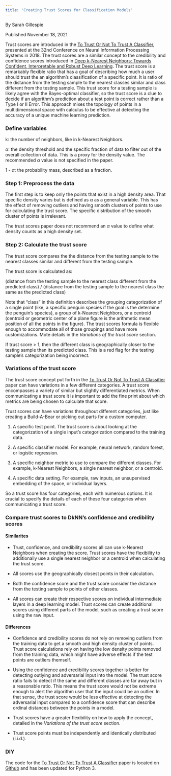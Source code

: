 ```yaml
---
title: 'Creating Trust Scores for Classification Models'
---
```

By Sarah Gillespie
 
Published November 18, 2021

Trust scores are introduced in the [To Trust Or Not To Trust A Classifier](https://arxiv.org/pdf/1805.11783.pdf), presented at the 32nd Conference on Neural Information Processing Systems in 2018. The trust scores are a similar concept to the credibility and confidence scores introduced in [Deep k-Nearest Neighbors: Towards Confident, Interpretable and Robust Deep Learning](https://arxiv.org/pdf/1803.04765.pdf). The trust score is a remarkably flexible ratio that has a goal of describing how much a user should trust the an algorithm's classification of a specific point. It is ratio of the distance from the testing sample to the nearest classes similar and class different from the testing sample. This trust score for a testing sample is likely agree with the Bayes-optimal classifier, so the trust score is a clue to decide if an algorithm's prediction about a test point is correct rather than a Type I or II Error. This approach mixes the topology of points in a multidimensional space with calculus to be effective at detecting the accuracy of a unique machine learning prediction.

### Define variables

k: the number of neighbors, like in k-Nearest Neighbors.

$\alpha$: the density threshold and the specific fraction of data to filter out of the overall collection of data. This is a proxy for the density value. The recommended $\alpha$ value is not specified in the paper.

1 - $\alpha$: the probability mass, described as a fraction.

### Step 1: Preprocess the data

The first step is to keep only the points that exist in a high density area. That specific density varies but is defined as $\alpha$ as a general variable. This has the effect of removing outliers and having smooth clusters of points to use for calculating the trust score. The specific distribution of the smooth cluster of points is irrelevant.

The trust scores paper does not recommend an $\alpha$ value to define what density counts as a high density set.


### Step 2: Calculate the trust score

The trust score compares the the distance from the testing sample to the nearest classes similar and different from the testing sample.

The trust score is calculated as:

(distance from the testing sample to the nearest class different from the predicted class) / 
(distance from the testing sample to the nearest class the same as the predicted class)

Note that "class" in this definition describes the grouping categorization of a single point (like, a specific penguin species if the goal is the determine the penguin's species), a group of k-Nearest Neighbors, or a centroid (centroid or geometric center of a plane figure is the arithmetic mean position of all the points in the figure). The trust scores formula is flexible enough to accommodate all of those groupings and have more customizations. Mote details in the *Variations of the trust score* section.

If trust score > 1, then the different class is geographically closer to the testing sample than its predicted class. This is a red flag for the testing sample's categorization being incorrect.

### Variations of the trust score

The trust score concept put forth in the [To Trust Or Not To Trust A Classifier](https://arxiv.org/pdf/1805.11783.pdf) paper can have variations in a few different categories. A trust score encompasses a variety of similar but slightly differentiated metrics. When communicating a trust score it is important to add the fine print about which metrics are being chosen to calculate that score.

Trust scores can have variations throughout different categories, just like creating a Build-A-Bear or picking out parts for a custom computer.

1) A specific test point. The trust score is about looking at the categorization of a single input's categorization compared to the training data.

2) A specific classifier model. For example, neural network, random forest, or logistic regression.

3) A specific neighbor metric to use to compare the different classes. For example, k-Nearest Neighbors, a single nearest neighbor, or a centroid.

4) A specific data setting. For example, raw inputs, an unsupervised embedding of the space, or individual layers.

So a trust score has four categories, each with numerous options. It is crucial to specify the details of each of these four categories when communicating a trust score.


### Compare trust scores to DkNN's confidence and credibility scores


#### Similarites
* Trust, confidence, and credibility scores all can use k-Nearest Neighbors when creating the score. Trust scores have the flexibility to additionally use a single nearest neighbor or a centroid when calculating the trust score.

* All scores use the geographically closest points in their calculation.

* Both the confidence score and the trust score consider the distance from the testing sample to points of other classes.

* All scores can create their respective scores on individual intermediate layers in a deep learning model. Trust scores can create additional scores using different parts of the model, such as creating a trust score using the raw input.



#### Differences

* Confidence and credibility scores do not rely on removing outliers from the training data to get a smooth and high density cluster of points. Trust score calculations rely on having the low density points removed from the training data, which might have adverse effects if the test points are outliers themself.

* Using the confidence and credibility scores together is better for detecting outlying and adversarial input into the model. The trust score ratio fails to detect if the same and different classes are far away but in a reasonable ratio. This means the trust score would not be extreme enough to alert the algorithm user that the input could be an outlier. In that sense, the trust score would be less effective at detecting the adversarial input compared to a confidence score that can describe ordinal distances between the points in a model.

* Trust scores have a greater flexibility on how to apply the concept, detailed in the *Variations of the trust score* section.

* Trust score points must be independently and identically distributed (i.i.d.).


### DIY

The code for the [To Trust Or Not To Trust A Classifier](https://arxiv.org/pdf/1805.11783.pdf) paper is located on [Github](https://github.com/google/TrustScore) and has been updated for Python 3.
